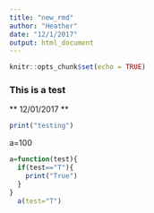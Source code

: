 ```yaml
---
title: "new_rmd"
author: "Heather"
date: "12/1/2017"
output: html_document
---
```


```r
knitr::opts_chunk$set(echo = TRUE)
```

### This is a test
** 12/01/2017 **
```r
print("testing")

```

a=100

```r
a=function(test){
  if(test=="T"){
    print("True")
  }
}
  a(test="T")

```

